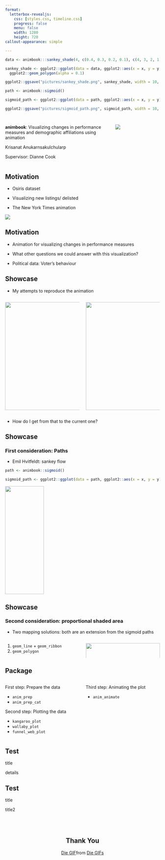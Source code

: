 ```yaml
---
format: 
  letterbox-revealjs:
    css: [styles.css, timeline.css]
    progress: false
    menu: false
    width: 1280
    height: 720
callout-appearance: simple

---
```


```r
data <- animbook:::sankey_shade(4, c(0.4, 0.3, 0.2, 0.1), c(4, 3, 2, 1))

sankey_shade <- ggplot2::ggplot(data = data, ggplot2::aes(x = x, y = y, group = id, fill = as.factor(id))) +
  ggplot2::geom_polygon(alpha = 0.1)

ggplot2::ggsave("pictures/sankey_shade.png", sankey_shade, width = 10, height = 7)
```


```r
path <- animbook::sigmoid()

sigmoid_path <- ggplot2::ggplot(data = path, ggplot2::aes(x = x, y = y)) + ggplot2::geom_point()

ggplot2::ggsave("pictures/sigmoid_path.png", sigmoid_path, width = 10, height = 7)
```



## {}

::: {.columns}

::: {.column width="70%"}


::: {.center .title}
**animbook**: Visualizing changes in performance measures and demographic affiliations using animation
:::

::: {.center .auther}
Krisanat Anukarnsakulchularp
:::

::: {.center .auther}
Supervisor: Dianne Cook
::: 


:::

::: {.column width="30%"}

![](pictures/fang-wei-lin-H1IRUS1vEFA-unsplash.jpg){.picture}

:::
:::



## Motivation

::: {.nonincremental}
* Osiris dataset
:::

::: {.incremental}
* Visualizing new listings/ delisted
:::

::: {.incremental}
* The New York Times animation
:::

::: {.incremental}
![](pictures/nytimes.png){.fragment .background}
:::


## Motivation

::: {.nonincremental}
* Animation for visualizing changes in performance measures
:::

::: {.incremental}
* What other questions we could answer with this visualization?
:::

::: {.incremental}
* Political data: Voter's behaviour
:::


## Showcase

::: {.fragment}
* My attempts to reproduce the animation
:::

::: {.columns}

::: {.column width=50% .fragment}
![](pictures/first-attempts.gif){height=350px width=auto}
:::

::: {.column width=50% .fragment}
![](pictures/current-attempts.gif){height=350px width=auto}
:::

:::

::: {.fragment}
* How do I get from that to the current one?
:::


## Showcase

::: {.fragment}
<h3>First consideration: Paths</h3>
:::

::: {.fragment .fade-in}
* Emil Hvitfeldt: sankey flow

::: {.fragment .fade-in}

```.r
path <- animbook::sigmoid()

sigmoid_path <- ggplot2::ggplot(data = path, ggplot2::aes(x = x, y = y)) + ggplot2::geom_point()
```


![](pictures/sigmoid_path.png){width=50% height=350px}
:::

:::

## Showcase

::: {.fragment}
<h3>Second consideration: proportional shaded area</h3>
:::

::: {.fragment .fade-in}
* Two mapping solutions: both are an extension from the sigmoid paths
:::

::: {.columns}

::: {.column width=50% .fragment}

1. `geom_line` + `geom_ribbon`
2. `geom_polygon`

:::

::: {.column width=50% .fragment}

![](pictures/sankey_shade.png){height=100%, width=100%}

:::

:::




## Package

::: {.columns}

::: {.column width=50%}

::: {.fragment}
First step: Prepare the data

* `anim_prep`
* `anim_prep_cat`
:::

::: {.fragment}
Second step: Plotting the data

* `kangaroo_plot`
* `wallaby_plot`
* `funnel_web_plot`
:::

:::

::: {.column width=50%}

::: {.fragment}
Third step: Animating the plot

* `anim_animate`
:::

:::

:::


## Test

::: {.fragment .fade-in}
title
:::

::: {.fragment}
::: {.fade-out}
details
:::
:::

## Test

title

::: {.fragment}
title2
:::






::: r-stack
# Thank You {style="float:center;text-align:center;margin-top: 80px;"}

::: {.tenor-gif-embed data-postid="21544032" data-share-method="host" data-aspect-ratio="1" data-width="40%"}
<a href="https://tenor.com/view/die-gif-21544032">Die GIF</a>from <a href="https://tenor.com/search/die-gifs">Die GIFs</a>
:::

```{=html}
<script type="text/javascript" async src="https://tenor.com/embed.js"></script>
```
:::